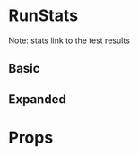 

# RunStats

<Meta title="Design system/RunStats" component={RunStats} />

Note: stats link to the test results

## Basic

<Preview>
  <Story name="Basic">
    <RunStats skipped={0} pending={0} passed={22} failed={1} />
  </Story>
</Preview>

## Expanded

<Preview>
  <Story name="Expanded">
    <RunStats
      projectId="6599333f-6b6c-4980-992e-b4d7f835282d"
      buildNumber={644}
      skipped={0}
      pending={0}
      passed={22}
      failed={1}
      expanded
    />
  </Story>
</Preview>

# Props

<Props of={RunStats} />
